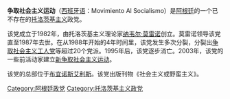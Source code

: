 '''争取社会主义运动'''（[[西班牙语|西班牙语]]：Movimiento Al Socialismo）是[[阿根廷|阿根廷]]的一个已不存在的[[托洛茨基主义|托洛茨基主义]]政党。

该党成立于1982年，由托洛茨基主义理论家[[纳韦尔·莫雷诺|纳韦尔·莫雷诺]]创立。莫雷诺领导该党直至1987年去世。在从1988年开始的4年时间里，该党发生多次分裂，分裂出[[社会主义工人党_(阿根廷)|争取社会主义工人党]]等超过20个党派。1995年后，该党逐步消亡。2003年，该党的一些前活动家建立[[新争取社会主义运动|新争取社会主义运动]]。

该党的总部位于[[布宜诺斯艾利斯|布宜诺斯艾利斯]]。该党出版刊物《社会主义或野蛮主义》。

[[Category:阿根廷政党|Category:阿根廷政党]]
[[Category:托洛茨基主义政党|Category:托洛茨基主义政党]]